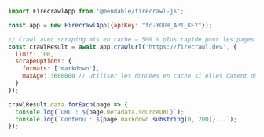 ```javascript JavaScript
import FirecrawlApp from '@mendable/firecrawl-js';

const app = new FirecrawlApp({apiKey: "fc-YOUR_API_KEY"});

// Crawl avec scraping mis en cache — 500 % plus rapide pour les pages vues récemment
const crawlResult = await app.crawlUrl('https://firecrawl.dev', {
  limit: 100,
  scrapeOptions: {
    formats: ['markdown'],
    maxAge: 3600000 // Utiliser les données en cache si elles datent de moins d’une heure
  }
});

crawlResult.data.forEach(page => {
  console.log(`URL : ${page.metadata.sourceURL}`);
  console.log(`Contenu : ${page.markdown.substring(0, 200)}...`);
});
```
